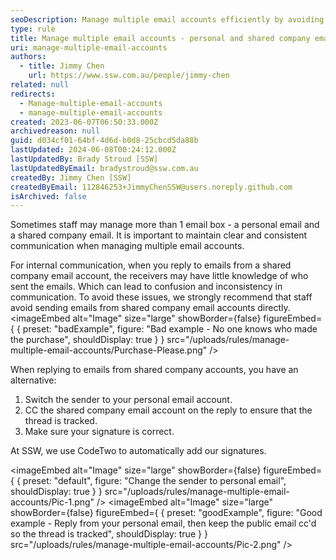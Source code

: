 ```yaml
---
seoDescription: Manage multiple email accounts efficiently by avoiding confusion and inconsistencies in communication. Use your personal email account for replies and CC shared company emails to maintain transparency and keep threads tracked.
type: rule
title: Manage multiple email accounts - personal and shared company emails
uri: manage-multiple-email-accounts
authors:
  - title: Jimmy Chen
    url: https://www.ssw.com.au/people/jimmy-chen
related: null
redirects:
  - Manage-multiple-email-accounts
  - manage-multiple-email-accounts
created: 2023-06-07T06:50:33.000Z
archivedreason: null
guid: d034cf01-64bf-4d6d-b0d8-25cbcd5da88b
lastUpdated: 2024-06-08T00:24:12.000Z
lastUpdatedBy: Brady Stroud [SSW]
lastUpdatedByEmail: bradystroud@ssw.com.au
createdBy: Jimmy Chen [SSW]
createdByEmail: 112846253+JimmyChenSSW@users.noreply.github.com
isArchived: false
---
```


Sometimes staff may manage more than 1 email box - a personal email and a shared company email. It is important to maintain clear and consistent communication when managing multiple email accounts.

For internal communication, when you reply to emails from a shared company email account, the receivers may have little knowledge of who sent the emails. Which can lead to confusion and inconsistency in communication. To avoid these issues, we strongly recommend that staff avoid sending emails from shared company email accounts directly.
<imageEmbed
  alt="Image"
  size="large"
  showBorder={false}
  figureEmbed={ {
    preset: "badExample",
    figure: "Bad example - No one knows who made the purchase",
    shouldDisplay: true
  } }
  src="/uploads/rules/manage-multiple-email-accounts/Purchase-Please.png"
/>

When replying to emails from shared company accounts, you have an alternative:

1. Switch the sender to your personal email account.
2. CC the shared company email account on the reply to ensure that the thread is tracked.
3. Make sure your signature is correct.

  At SSW, we use CodeTwo to automatically add our signatures.


<imageEmbed
  alt="Image"
  size="large"
  showBorder={false}
  figureEmbed={ {
    preset: "default",
    figure: "Change the sender to personal email",
    shouldDisplay: true
  } }
  src="/uploads/rules/manage-multiple-email-accounts/Pic-1.png"
/>
<imageEmbed
  alt="Image"
  size="large"
  showBorder={false}
  figureEmbed={ {
    preset: "goodExample",
    figure: "Good example - Reply from your personal email, then keep the public email cc'd so the thread is tracked",
    shouldDisplay: true
  } }
  src="/uploads/rules/manage-multiple-email-accounts/Pic-2.png"
/>
